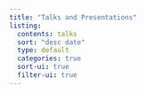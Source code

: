 ```yaml
---
title: "Talks and Presentations"
listing: 
  contents: talks
  sort: "desc date"
  type: default
  categories: true
  sort-ui: true
  filter-ui: true
---
```

